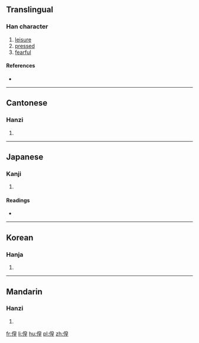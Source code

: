==Translingual==

===Han character===
{{Han char|rn=9|rad=人|as=09|sn=11|four=26214|canj=OHAG|ids=⿰亻皇}}

# [[leisure]]
# [[pressed]]
# [[fearful]]

====References====
* {{Han ref|kx=0111.040|dkj=00868|dj=0237.040|hdz=10192.070|uh=505F|ud=20575|bh=D45D|bd=54365}}

----

==Cantonese==

===Hanzi===
{{yue-hanzi|jyut=|y=wong4}}

# {{defn|lang=yue|sort=人09}}

----

==Japanese==

===Kanji===
{{ja-kanji|grade=|rs=人09}}

# {{defn|lang=ja|sort=人09}}

====Readings====
* {{ja-readings|on=[[こう]] (kō), [[おう]] (ō)|kun=[[たたずむ]] (tatazumu), [[さまよふ]] (samayofu), [[たちもとほる]] (tachimotohoru), [[いとま]] (itoma)}}

----

==Korean==

===Hanja===
{{ko-hanja|hangeul=황|rv=hwang|mr=hwang}}

# {{defn|lang=ko|sort=人09}}

----

==Mandarin==

===Hanzi===
{{cmn-hanzi|pin=[[huáng]] ([[huang2]])|wg=huang<sup>2</sup>}}

# {{defn|lang=cmn|sort=人09}}

[[fr:偟]]
[[li:偟]]
[[hu:偟]]
[[pl:偟]]
[[zh:偟]]